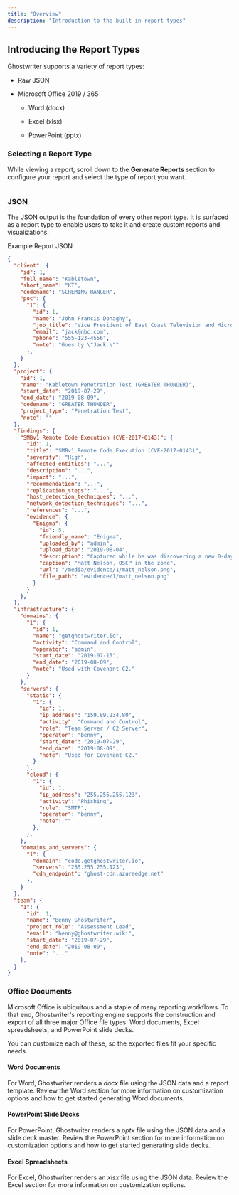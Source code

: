 ```yaml
---
title: "Overview"
description: "Introduction to the built-in report types"
---
```


## Introducing the Report Types


Ghostwriter supports a variety of report types:

* Raw JSON

* Microsoft Office 2019 / 365

    * Word (docx)

    * Excel (xlsx)

    * PowerPoint (pptx)



### Selecting a Report Type

While viewing a report, scroll down to the **Generate Reports** section to configure your report and select the type of report you want.

<Frame>
  <img src="/images/features/image-46.avif" alt=""/>
</Frame>

### JSON

The JSON output is the foundation of every other report type. It is surfaced as a report type to enable users to take it and create custom reports and visualizations.

Example Report JSON

```json ExampleJSONReport.json
{
  "client": {
    "id": 1,
    "full_name": "Kabletown",
    "short_name": "KT",
    "codename": "SCHEMING RANGER",
    "poc": {
      "1": {
        "id": 1,
        "name": "John Francis Donaghy",
        "job_title": "Vice President of East Coast Television and Microwave Oven Programming",
        "email": "jack@nbc.com",
        "phone": "555-123-4556",
        "note": "Goes by \"Jack.\""
      },
    }
  },
  "project": {
    "id": 1,
    "name": "Kabletown Penetration Test (GREATER THUNDER)",
    "start_date": "2019-07-29",
    "end_date": "2019-08-09",
    "codename": "GREATER THUNDER",
    "project_type": "Penetration Test",
    "note": ""
  },
  "findings": {
    "SMBv1 Remote Code Execution (CVE-2017-0143)": {
      "id": 1,
      "title": "SMBv1 Remote Code Execution (CVE-2017-0143)",
      "severity": "High",
      "affected_entities": "...",
      "description": "...",
      "impact": "...",
      "recommendation": "...",
      "replication_steps": "...",
      "host_detection_techniques": "...",
      "network_detection_techniques": "...",
      "references": "...",
      "evidence": {
        "Enigma": {
          "id": 5,
          "friendly_name": "Enigma",
          "uploaded_by": "admin",
          "upload_date": "2019-08-04",
          "description": "Captured while he was discovering a new 0-day, probably.",
          "caption": "Matt Nelson, OSCP in the zone",
          "url": "/media/evidence/1/matt_nelson.png",
          "file_path": "evidence/1/matt_nelson.png"
        }
      }
    },
  },
  "infrastructure": {
    "domains": {
      "1": {
        "id": 1,
        "name": "getghostwriter.io",
        "activity": "Command and Control",
        "operator": "admin",
        "start_date": "2019-07-15",
        "end_date": "2019-08-09",
        "note": "Used with Covenant C2."
      }
    },
    "servers": {
      "static": {
        "1": {
          "id": 1,
          "ip_address": "159.89.234.80",
          "activity": "Command and Control",
          "role": "Team Server / C2 Server",
          "operator": "benny",
          "start_date": "2019-07-29",
          "end_date": "2019-08-09",
          "note": "Used for Covenant C2."
        }
      },
      "cloud": {
        "1": {
          "id": 1,
          "ip_address": "255.255.255.123",
          "activity": "Phishing",
          "role": "SMTP",
          "operator": "benny",
          "note": ""
        },
      },
    },
    "domains_and_servers": {
      "1": {
        "domain": "code.getghostwriter.io",
        "servers": "255.255.255.123",
        "cdn_endpoint": "ghost-cdn.azureedge.net"
      },
    }
  },
  "team": {
    "1": {
      "id": 1,
      "name": "Benny Ghostwriter",
      "project_role": "Assessment Lead",
      "email": "benny@ghostwriter.wiki",
      "start_date": "2019-07-29",
      "end_date": "2019-08-09",
      "note": "..."
    },
  }
}
```
### Office Documents

Microsoft Office is ubiquitous and a staple of many reporting workflows. To that end, Ghostwriter's reporting engine supports the construction and export of all three major Office file types: Word documents, Excel spreadsheets, and PowerPoint slide decks.

You can customize each of these, so the exported files fit your specific needs.

#### Word Documents

For Word, Ghostwriter renders a _docx_ file using the JSON data and a report template. Review the Word section for more information on customization options and how to get started generating Word documents.

<CardGroup cols={1}> <Card title="Word Document Customization" icon="file-word" iconType="solid" href="/features/reporting/report-types/word-document-customization" /> </CardGroup>

#### PowerPoint Slide Decks

For PowerPoint, Ghostwriter renders a _pptx_ file using the JSON data and a slide deck master. Review the PowerPoint section for more information on customization options and how to get started generating slide decks.

<CardGroup cols={1}> <Card title="PowerPoint Deck Customization" icon="file-powerpoint" iconType="solid" href="/features/reporting/report-types/powerpoint-deck-customization" /> </CardGroup>

#### Excel Spreadsheets

For Excel, Ghostwriter renders an _xlsx_ file using the JSON data. Review the Excel section for more information on customization options.

<CardGroup cols={1}> <Card title="Excel Spreadsheet Customization" icon="file-excel" iconType="solid" href="/features/reporting/report-types/excel-spreadsheet-customization" /> </CardGroup>

